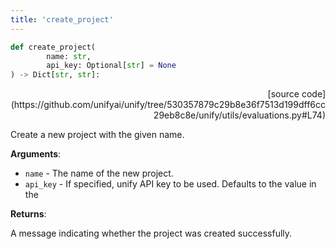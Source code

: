 ```yaml
---
title: 'create_project'
---
```


```python
def create_project(
        name: str,
        api_key: Optional[str] = None
) -> Dict[str, str]:
```

<p align="right">[source code](https://github.com/unifyai/unify/tree/530357879c29b8e36f7513d199dff6cc29eb8c8e/unify/utils/evaluations.py#L74)</p>

Create a new project with the given name.

**Arguments**:

- `name` - The name of the new project.
- `api_key` - If specified, unify API key to be used. Defaults to the value in the



**Returns**:

A message indicating whether the project was created successfully.